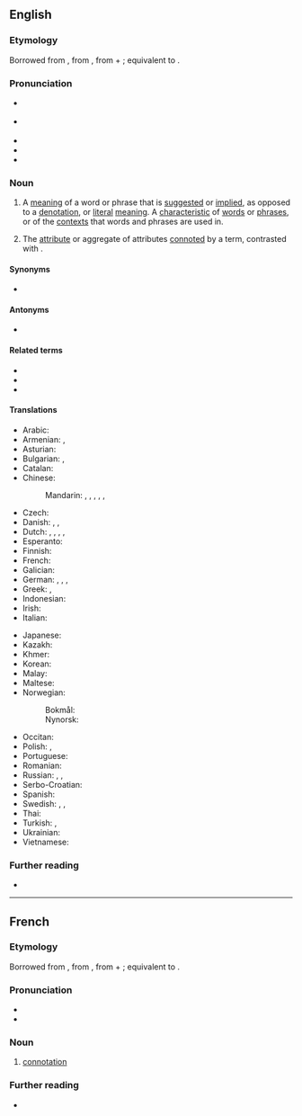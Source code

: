 ==English==
{{wikipedia}}

===Etymology===
Borrowed from {{bor|en|ML.|connotātiō}}, from {{m|la|connotō|t=I mark in addition}}, from {{der|en|la|con-|t=together, with}} + {{m|la|noto|t=I note}}; equivalent to {{suffix|en|connote|ation}}.

===Pronunciation===
* {{a|GA}} {{IPA|en|/ˌkɑnəˈteɪʃən/}}
* {{a|RP}} {{IPA|en|/ˌkɒnəˈteɪʃən/}}
* {{audio|en|LL-Q1860 (eng)-Vealhurl-connotation.wav|Audio (Southern England)}}
* {{rhymes|en|eɪʃən|s=4}}
* {{hyphenation|en|con|no|ta|tion}}

===Noun===
{{en-noun}}

# {{lb|en|semantics}} A [[meaning]] of a word or phrase that is [[suggest]]ed or [[implied]], as opposed to a [[denotation]], or [[literal]] [[meaning]]. A [[characteristic]] of [[word]]s or [[phrase]]s, or of the [[context]]s that words and phrases are used in.
#: {{ux|en|The word "advisedly" has a '''connotation''' of "wisely", although it denotes merely "intentionally" and "deliberately."}}
#: {{ux|en|The word "happy" has a positive '''connotation''', while "sad" has a negative '''connotation.'''}}
# {{lb|en|logic}} The [[attribute]] or aggregate of attributes [[connote]]d by a term, contrasted with {{m|en|denotation}}.
#: {{ux|en|The two expressions "the morning star" and "the evening star" have different '''connotations''' but the same denotation (i.e. the planet Venus).}}

====Synonyms====
* {{l|en|intension}}

====Antonyms====
* {{l|en|denotation}}

====Related terms====
* {{l|en|connotate}}
* {{l|en|connotative}}
* {{l|en|connote}}

====Translations====
{{trans-top|suggested or implied meaning}}
* Arabic: {{t+|ar|دَلَالَة|f}}
* Armenian: {{t|hy|հարանշանակություն}}, {{t|hy|[[լրացուցիչ]] [[իմաստ]]}}
* Asturian: {{t|ast|connotación|f}}
* Bulgarian: {{t+|bg|конотация}}, {{t|bg|допълнително значение}}
* Catalan: {{t+|ca|connotació|f}}
* Chinese:
*: Mandarin: {{t+|cmn|含義|sc=Hani}}, {{t+|cmn|含义|tr=hányì|sc=Hani}}, {{t+|cmn|意蘊}}, {{t+|cmn|意蕴|tr=yìyùn}}, {{t+|cmn|涵義}}, {{t+|cmn|涵义|tr=hányì}}
* Czech: {{t|cs|konotace|f}}
* Danish: {{t+|da|konnotation|c}}, {{t|da|medbetydning|c}}, {{t|da|bibetydning|c}}
* Dutch: {{t+|nl|connotatie|f}}, {{t|nl|bijbetekenis|f}}, {{t+|nl|bijklank|m}}, {{t+|nl|associatie|f}}, {{t+|nl|gevoelswaarde|f}}
* Esperanto: {{t|eo|kromsignifo}}
* Finnish: {{t+|fi|konnotaatio}}
* French: {{t+|fr|connotation|f}}
* Galician: {{t+|gl|connotación|f}}
* German: {{t+|de|Konnotation}}, {{t+|de|Nebenbedeutung}}, {{t+|de|Beiklang}}, {{t+|de|Beigeschmack}}
* Greek: {{t+|el|υποδήλωση|f|sc=Grek}}, {{t+|el|συνεκδοχή|f|sc=Grek}}
* Indonesian: {{t+|id|konotasi}}
* Irish: {{t|ga|fochiall|f}}
* Italian: {{t+|it|connotazione|f}}
{{trans-mid}}
* Japanese: {{t+|ja|含意|tr=がんい, gan'i}}
* Kazakh: {{t|kk|коннотация}}
* Khmer: {{t-needed|km}}
* Korean: {{t+|ko|함축}}
* Malay: {{t|ms|konotasi}}
* Maltese: {{t|mt|konnotazzjoni|f}}
* Norwegian:
*: Bokmål: {{t+|nb|konnotasjon|m}}
*: Nynorsk: {{t|nn|konnotasjon|m}}
* Occitan: {{t|oc|connotacion|f}}
* Polish: {{t|pl|konotacja|f}}, {{t+|pl|skojarzenie|n}}
* Portuguese: {{t+|pt|conotação|f}}
* Romanian: {{t+|ro|conotație|f}}
* Russian: {{t+|ru|подте́кст|m}}, {{t+|ru|коннота́ция|f}}, {{t|ru|созначе́ние|n}}
* Serbo-Croatian: {{t+|sh|konotacija|f}}
* Spanish: {{t+|es|connotación|f}}
* Swedish: {{t+|sv|konnotation}}, {{t+|sv|bibetydelse|c}}, {{t+|sv|innebörd|c}}
* Thai: {{t-needed|th}}
* Turkish: {{t|tr|tâlî mânâ}}, {{t|tr|yan anlam}}
* Ukrainian: {{t+|uk|конота́ція|f}}
* Vietnamese: {{t-needed|vi}}
{{trans-bottom}}

===Further reading===
* {{R:OED2}}

----

==French==
{{wikipedia}}

===Etymology===
Borrowed from {{bor|fr|ML.|connotātiō}}, from {{m|la|connotō|t=I mark in addition}}, from {{der|fr|la|con-|t=together, with}} + {{m|la|noto|t=I note}}; equivalent to {{af|fr|connoter|-ation}}.

===Pronunciation===
* {{fr-IPA}}
* {{audio|fr|LL-Q150 (fra)-LoquaxFR-connotation.wav|Audio}}

===Noun===
{{fr-noun|f}}

# [[connotation]]

===Further reading===
* {{R:TLFi}}

{{C|fr|Semantics}}